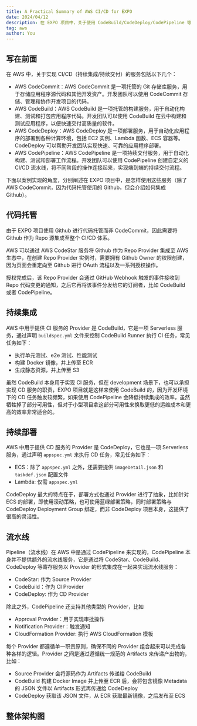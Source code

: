 ```yaml
---
title: A Practical Summary of AWS CI/CD for EXPO
date: 2024/04/12
description: 在 EXPO 项目中，关于使用 CodeBuild/CodeDeploy/CodePipeline 等系列服务实现 CI/CD 的实战经验总结。
tag: aws
author: You
---
```


## 写在前面
在 AWS 中，关于实现 CI/CD（持续集成/持续交付）的服务包括以下几个：
* AWS CodeCommit：AWS CodeCommit 是一项托管的 Git 存储库服务，用于存储应用程序源代码和其他开发资产。开发团队可以使用 CodeCommit 存储、管理和协作开发项目的代码。
* AWS CodeBuild：AWS CodeBuild 是一项托管的构建服务，用于自动化构建、测试和打包应用程序代码。开发团队可以使用 CodeBuild 在云中构建和测试应用程序，以便快速交付高质量的软件。
* AWS CodeDeploy：AWS CodeDeploy 是一项部署服务，用于自动化应用程序的部署到各种计算环境，包括 EC2 实例、Lambda 函数、ECS 容器等。CodeDeploy 可以帮助开发团队实现快速、可靠的应用程序部署。
* AWS CodePipeline：AWS CodePipeline 是一项持续交付服务，用于自动化构建、测试和部署工作流程。开发团队可以使用 CodePipeline 创建自定义的 CI/CD 流水线，将不同阶段的操作连接起来，实现端到端的持续交付流程。

下面以案例实现的角度，分别阐述在 EXPO 项目中，是怎样使用这些服务（除了 AWS CodeCommit，因为代码托管使用的 Github，但会介绍如何集成 Github）。

## 代码托管
由于 EXPO 项目使用 Github 进行代码托管而非 CodeCommit，因此需要将 Github 作为 Repo 源集成至整个 CI/CD 体系。

AWS 可以通过 AWS CodeStar 服务将 Github 作为 Repo Provider 集成至 AWS 生态中，在创建 Repo Provider 实例时，需要拥有 Github Owner 的权限创建，因为页面会重定向至 Github 进行 OAuth 流程以及一系列授权操作。

授权完成后，该 Repo Provider 会通过 GitHub Webhook 触发的事件接收到 Repo 代码变更的通知，之后它再将该事件分发给它的订阅者，比如 CodeBuild 或者 CodePipeline。

## 持续集成
AWS 中用于提供 CI 服务的 Provider 是 CodeBuild，它是一项 Serverless 服务，通过声明 `buildspec.yml` 文件来控制 CodeBuild Runner 执行 CI 任务，常见任务如下：
* 执行单元测试、e2e 测试、性能测试
* 构建 Docker 镜像，并上传至 ECR
* 生成静态资源，并上传至 S3

虽然 CodeBuild 本身用于实现 CI 服务，但在 development 场景下，也可以承担实现 CD 服务的职责，EXPO 项目就是这样来使用 CodeBuild 的，因为开发环境下的 CD 任务触发较频繁，如果使用 CodePipeline 会降低持续集成的效率，虽然牺牲掉了部分可用性，但对于小型项目拿这部分可用性来换取更低的运维成本和更高的效率非常适合的。

## 持续部署
AWS 中用于提供 CD 服务的 Provider 是 CodeDeploy，它也是一项 Serverless 服务，通过声明 `appspec.yml` 来执行 CD 任务，常见任务如下：
* ECS：除了 `appspec.yml` 之外，还需要提供 `imageDetail.json` 和 `taskdef.json` 配置文件
* Lambda:  仅需 `appspec.yml`

CodeDeploy 最大的特点在于，部署方式也通过 Provider 进行了抽象，比如针对 ECS 的部署，即使用滚动策略，也可使用蓝绿部署策略，同时部署策略与 CodeDeploy Deployment Group 绑定，而非 CodeDeploy 项目本身，这提供了很高的灵活性。

## 流水线
Pipeline（流水线）在 AWS 中是通过 CodePipeline 来实现的，CodePipeline 本身并不提供额外的流水线服务，它是通过将 CodeStar、CodeBuild、CodeDeploy 等寄存服务以 Provider 的形式集成在一起来实现流水线服务：
* CodeStar: 作为 Source Provider
* CodeBuild：作为 CI Provider
* CodeDeploy: 作为 CD Provider

除此之外，CodePipeline 还支持其他类型的 Provider，比如
* Approval Provider：用于实现审批操作
* Notification Provider：触发通知
* CloudFormation Provider: 执行 AWS CloudFormation 模板

每个 Provider 都遵循单一职责原则，确保不同的 Provider 组合起来可以完成各种各样的逻辑。Provider 之间是通过遵循统一规范的 Artifacts 来传递产出物的，比如：
* Source Provider 会将源码作为 Artifacts 传递给 CodeBuild
* CodeBuild 构建 Docker Image 并上传至 ECR 后，会将包含镜像 Metadata 的 JSON 文件以 Artifacts 形式再传递给 CodeDeploy
* CodeDeploy 获取该 JSON 文件，从 ECR 获取最新镜像，之后发布至 ECS

## 整体架构图
<ImagePreviewer src="/images/aws-expo-summary/img8.png" alt="the arn of AWS CodeXXX"/>
